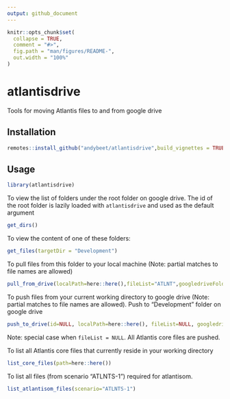 ```yaml
---
output: github_document
---
```


<!-- README.md is generated from README.Rmd. Please edit that file -->

```r
knitr::opts_chunk$set(
  collapse = TRUE,
  comment = "#>",
  fig.path = "man/figures/README-",
  out.width = "100%"
)
```
# atlantisdrive

<!-- badges: start -->
<!-- badges: end -->

Tools for moving Atlantis files to and from google drive

## Installation

``` r
remotes::install_github("andybeet/atlantisdrive",build_vignettes = TRUE)
```

## Usage


```r
library(atlantisdrive)
```

To view the list of folders under the root folder on google drive. The id of the root folder is lazily loaded with `atlantisdrive` and used as the default argument

```r
get_dirs()
```


To view the content of one of these folders:

```r
get_files(targetDir = "Development")
```

To pull files from this folder to your local machine (Note: partial matches to file names are allowed)

```r
pull_from_drive(localPath=here::here(),fileList="ATLNT",googledriveFolder="Development")
```

To push files from your current working directory to google drive (Note: partial matches to file names are allowed). Push to "Development" folder on google drive

```r
push_to_drive(id=NULL, localPath=here::here(), fileList=NULL, googledriveFolder="Development", rootid=atlantisdrive::rootid, overwrite = TRUE)
```

Note: special case when `fileList = NULL`. All Atlantis core files are pushed.

To list all Atlantis core files that currently reside in your working directory

```r
list_core_files(path=here::here())
```

To list all files (from scenario "ATLNTS-1") required for atlantisom. 

```r
list_atlantisom_files(scenario="ATLNTS-1")
```
